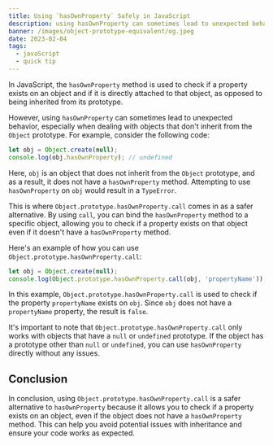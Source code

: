 ```yaml
---
title: Using `hasOwnProperty` Safely in JavaScript
description: using hasOwnProperty can sometimes lead to unexpected behavior, especially when dealing with objects that don't inherit from the Object prototype. For example, consider the following code
banner: /images/object-prototype-equivalent/og.jpeg
date: 2023-02-04
tags:
  - javaScript
  - quick tip
---
```


In JavaScript, the `hasOwnProperty` method is used to check if a property exists on an object and if it is directly attached to that object, as opposed to being inherited from its prototype.

However, using `hasOwnProperty` can sometimes lead to unexpected behavior, especially when dealing with objects that don't inherit from the `Object` prototype. For example, consider the following code:

```js
let obj = Object.create(null);
console.log(obj.hasOwnProperty); // undefined
```

Here, `obj` is an object that does not inherit from the `Object` prototype, and as a result, it does not have a `hasOwnProperty` method. Attempting to use `hasOwnProperty` on `obj` would result in a `TypeError`.

This is where `Object.prototype.hasOwnProperty.call` comes in as a safer alternative. By using `call`, you can bind the `hasOwnProperty` method to a specific object, allowing you to check if a property exists on that object even if it doesn't have a `hasOwnProperty` method.

Here's an example of how you can use `Object.prototype.hasOwnProperty.call`:

```js
let obj = Object.create(null);
console.log(Object.prototype.hasOwnProperty.call(obj, 'propertyName')); // false
```

In this example, `Object.prototype.hasOwnProperty.call` is used to check if the property `propertyName` exists on `obj`. Since `obj` does not have a `propertyName` property, the result is `false`.

It's important to note that `Object.prototype.hasOwnProperty.call` only works with objects that have a `null` or `undefined` prototype. If the object has a prototype other than `null` or `undefined`, you can use `hasOwnProperty` directly without any issues.

## Conclusion

In conclusion, using `Object.prototype.hasOwnProperty.call` is a safer alternative to `hasOwnProperty` because it allows you to check if a property exists on an object, even if the object does not have a `hasOwnProperty` method. This can help you avoid potential issues with inheritance and ensure your code works as expected.
